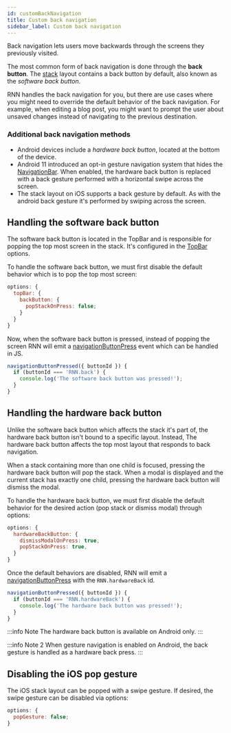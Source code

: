 ```yaml
---
id: customBackNavigation
title: Custom back navigation
sidebar_label: Custom back navigation
---
```


Back navigation lets users move backwards through the screens they previously visited.

The most common form of back navigation is done through the **back button**. The [stack](stack) layout contains a back button by default, also known as the _software back button_.

RNN handles the back navigation for you, but there are use cases where you might need to override the default behavior of the back navigation. For example, when editing a blog post, you might want to prompt the user about unsaved changes instead of navigating to the previous destination.

### Additional back navigation methods

- Android devices include a _hardware back button_, located at the bottom of the device.
- Android 11 introduced an opt-in gesture navigation system that hides the [NavigationBar](navigationBar). When enabled, the hardware back button is replaced with a back gesture performed with a horizontal swipe across the screen.
- The stack layout on iOS supports a back gesture by default. As with the android back gesture it's performed by swiping across the screen.

## Handling the software back button

The software back button is located in the TopBar and is responsible for popping the top most screen in the stack. It's configured in the [TopBar](../api/options-stack.mdx) options.

To handle the software back button, we must first disable the default behavior which is to pop the top most screen:

```js
options: {
  topBar: {
    backButton: {
      popStackOnPress: false;
    }
  }
}
```

Now, when the software back button is pressed, instead of popping the screen RNN will emit a [navigationButtonPress](../api/events#navigationbuttonpressed-event) event which can be handled in JS.

```js
navigationButtonPressed({ buttonId }) {
  if (buttonId === 'RNN.back') {
    console.log('The software back button was pressed!');
  }
}
```

## Handling the hardware back button

Unlike the software back button which affects the stack it's part of, the hardware back button isn't bound to a specific layout. Instead, The hardware back button affects the top most layout that responds to back navigation.

When a stack containing more than one child is focused, pressing the hardware back button will pop the stack. When a modal is displayed and the current stack has exactly one child, pressing the hardware back button will dismiss the modal.

To handle the hardware back button, we must first disable the default behavior for the desired action (pop stack or dismiss modal) through options:

```js
options: {
  hardwareBackButton: {
    dismissModalOnPress: true,
    popStackOnPress: true,
  }
}
```

Once the default behaviors are disabled, RNN will emit a [navigationButtonPress](../api/events#navigationbuttonpressed-event) with the `RNN.hardwareBack` id.

```js
navigationButtonPressed({ buttonId }) {
  if (buttonId === 'RNN.hardwareBack') {
    console.log('The hardware back button was pressed!');
  }
}
```

:::info Note
The hardware back button is available on Android only.
:::

:::info Note 2
When gesture navigation is enabled on Android, the back gesture is handled as a hardware back press.
:::

## Disabling the iOS pop gesture

The iOS stack layout can be popped with a swipe gesture. If desired, the swipe gesture can be disabled via options:

```js
options: {
  popGesture: false;
}
```
